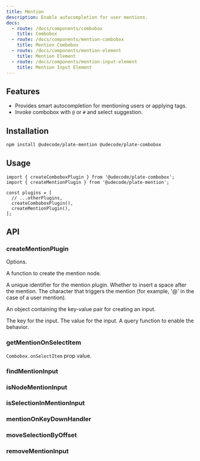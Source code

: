 ```yaml
---
title: Mention
description: Enable autocompletion for user mentions.
docs:
  - route: /docs/components/combobox
    title: Combobox
  - route: /docs/components/mention-combobox
    title: Mention Combobox
  - route: /docs/components/mention-element
    title: Mention Element
  - route: /docs/components/mention-input-element
    title: Mention Input Element
---
```


<ComponentPreview name="playground-demo" id="mention" />

<PackageInfo>

## Features

- Provides smart autocompletion for mentioning users or applying tags.
- Invoke combobox with `@` or `#` and select suggestion.

</PackageInfo>

## Installation

```bash
npm install @udecode/plate-mention @udecode/plate-combobox
```

## Usage

```tsx
import { createComboboxPlugin } from '@udecode/plate-combobox';
import { createMentionPlugin } from '@udecode/plate-mention';

const plugins = [
  // ...otherPlugins,
  createComboboxPlugin(),
  createMentionPlugin(),
];
```

## API

### createMentionPlugin

<APIAttributes>

Options.

<APIItem name="createMentionNode" type="(item: TComboboxItem<TData>, meta: CreateMentionNodeMeta) => TNodeProps<TMentionElement>" optional>
 
A function to create the mention node.

</APIItem>
<APIItem name="id" type="string" optional>
  A unique identifier for the mention plugin.
</APIItem>
<APIItem name="insertSpaceAfterMention" type="boolean" optional>
  Whether to insert a space after the mention.
</APIItem>
<APIItem name="trigger" type="string" optional>
  The character that triggers the mention (for example, '@' in the case of a
  user mention).
</APIItem>

<APIItem name="inputCreation" type="{ key: string; value: string }" optional>

An object containing the key-value pair for creating an input.

<APISubList>
  <APISubListItem parent="inputCreation" name="key" type="string">
    The key for the input.
  </APISubListItem>
  <APISubListItem parent="inputCreation" name="value" type="string">
    The value for the input.
  </APISubListItem>
</APISubList>

</APIItem>
<APIItem name="query" type="(editor: PlateEditor) => boolean" optional>
  A query function to enable the behavior.
</APIItem>

</APIAttributes>

### getMentionOnSelectItem

`Combobox.onSelectItem` prop value.

### findMentionInput

### isNodeMentionInput

### isSelectionInMentionInput

### mentionOnKeyDownHandler

### moveSelectionByOffset

### removeMentionInput
